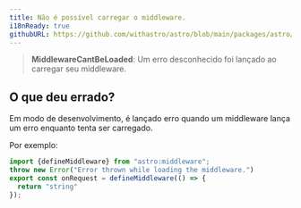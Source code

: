 ```yaml
---
title: Não é possível carregar o middleware.
i18nReady: true
githubURL: https://github.com/withastro/astro/blob/main/packages/astro/src/core/errors/errors-data.ts
---
```


> **MiddlewareCantBeLoaded**: Um erro desconhecido foi lançado ao carregar seu middleware.

## O que deu errado?
Em modo de desenvolvimento, é lançado erro quando um middleware lança um erro enquanto tenta ser carregado.

Por exemplo:
```ts
import {defineMiddleware} from "astro:middleware";
throw new Error("Error thrown while loading the middleware.")
export const onRequest = defineMiddleware(() => {
  return "string"
});
```